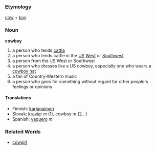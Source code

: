 === Etymology ===
[[cow]] + [[boy]]
=== Noun ===
'''cowboy'''
#a person who tends [[cattle]]
#a person who tends cattle in the [[US]] [[West]] or [[Southwest]]
#a person from the US West or Southwest
#a person who dresses like a US cowboy, especially one who wears a [[cowboy hat]]
#a fan of Country-Western music
#a person who goes for something without regard for other people's feelings or opinions
==== Translations ====
*Finnish: [[karjapaimen]]
*Slovak: [[kraviar]] ''m'' (1), cowboy ''m'' (2...)
*Spanish: [[vaquero]] ''m''

=== Related Words ===
* [[cowgirl]]